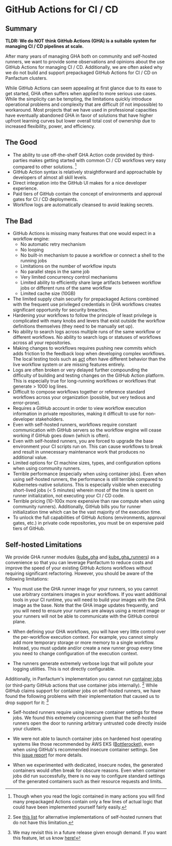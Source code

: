 # GitHub Actions for CI / CD

## Summary

**TLDR: We do NOT think GitHub Actions (GHA) is a suitable system for managing CI / CD pipelines at scale.**

After many years of managing GHA both on community and self-hosted runners, we want to
provide some observations and opinions about the use GitHub Actions for managing CI / CD. Additionally,
we are often asked why we do not build and support prepackaged GitHub Actions for CI / CD on Panfactum clusters.

While GitHub Actions can seem appealing at first glance due to its ease to get started, GHA often suffers
when applied to more serious use cases. While the simplicity can be tempting, the limitations
quickly introduce operational problems and complexity that are difficult (if not impossible) to workaround. Most projects that
we have used in professional capacities have eventually abandoned GHA in favor of solutions that have
higher upfront learning curves but lower overall total cost of ownership due to increased flexibility, power, and efficiency.

## The Good

* The ability to use off-the-shelf GHA Action code provided by third-parties makes getting started with common
  CI / CD workflows very easy compared to other solutions. [^1]
* GitHub Action syntax is relatively straightforward and approachable by developers of almost all skill levels.
* Direct integration into the GitHub UI makes for a nice developer experience.
* Paid tiers of GitHub contain the concept of environments and approval gates for CI / CD deployments.
* Workflow logs are automatically cleansed to avoid leaking secrets.

[^1]: Though when you read the logic contained in many actions you will find many prepackaged Actions contain only a few lines
    of actual logic that could have been implemented yourself fairly easily.

## The Bad

* GitHub Actions is missing many features that one would expect in a workflow engine:
  * No automatic retry mechanism
  * No looping
  * No built-in mechanism to pause a workflow or connect a shell to the running jobs
  * Limitations on the number of workflow inputs
  * No parallel steps in the same job
  * Very limited concurrency control mechanisms
  * Limited ability to efficiently share large artifacts between workflow jobs or different runs of the same workflow
  * Limited cache size (10GB)
* The limited supply chain security for prepackaged Actions combined with the frequent use privileged credentials in GHA workflows creates significant opportunity for security breaches.
* Hardening your workflows to follow the principle of least privilege is complicated with many knobs and levers that exist outside the workflow definitions themselves (they need to be manually set up).
* No ability to search logs across multiple runs of the same workflow or different workflows. No ability to search logs or statuses of workflows across all your repositories.
* Making changes to workflows requires pushing new commits which adds friction to the feedback loop when developing complex workflows. The local testing tools such as [act](https://github.com/nektos/act) often have different behavior than the live workflow system or are missing features entirely.
* Logs are often broken or very delayed further compounding the difficulty of building and testing changes on the GitHub Action platform. This is especially true for long-running workflows or workflows that generate > 1000 log lines.
* Difficult to compose workflows together or reference standard workflows across your organization (possible, but very tedious and error-prone).
* Requires a GitHub account in order to view workflow execution information in private repositories, making it difficult to use for non-developer stakeholders.
* Even with self-hosted runners, workflows require constant communication with GitHub servers so the workflow engine will cease working if GitHub goes down (which is often).
* Even with self-hosted runners, you are forced to upgrade the base environment your CI scripts run on. This can cause workflows to break and result in unnecessary maintenance work that produces no additional value.
* Limited options for CI machine sizes, types, and configuration options when using community runners.
* Terrible performance (especially when using container jobs). Even when using self-hosted runners,
  the performance is still terrible compared to Kubernetes-native solutions. This is especially visible when executing short-lived
  jobs (\< 5 minutes) wherein most of the time is spent on runner initialization, not executing your CI / CD code.
* Terrible pricing (10-100x more expensive than raw compute when using community runners). Additionally, GitHub bills you for runner
  initialization time which can be the vast majority of the execution time.
* To unlock the full capabilities of GitHub Actions (environments, approval gates, etc.) in private code repositories, you must be on expensive paid
  tiers of GitHub.

## Self-hosted Limitations

We provide GHA runner modules ([kube\_gha](/stable-25-04/reference/infrastructure-modules/direct/kubernetes/kube_gha) and [kube\_gha\_runners](/stable-25-04/reference/infrastructure-modules/direct/kubernetes/kube_gha_runners)) as a convenience so that you can leverage Panfactum to reduce costs and improve the speed
of your existing GitHub Actions workflows without requiring significant refactoring. However, you should
be aware of the following limitations:

* You must use the GHA runner image for your runners, so you cannot use arbitrary containers images in your workflows.
  If you want additional tools in your CI runtime, you will need to build your images with the GHA image as the base.
  Note that the GHA image updates frequently, and you will need to ensure your runners are always using a recent image or your runners will
  not be able to communicate with the GitHub control plane.

* When defining your GHA workflows, you will have very little control over the per-workflow execution context.
  For example, you cannot simply add more temporary storage or more memory to a single workflow. Instead,
  you must update and/or create a new runner group every time you need to change configuration of the execution context.

* The runners generate extremely verbose logs that will pollute your logging utilities. This is not directly configurable.

Additionally, in Panfactum's implementation you cannot
run [container jobs](https://docs.github.com/en/actions/writing-workflows/choosing-where-your-workflow-runs/running-jobs-in-a-container)
(or third-party GitHub actions that use container jobs internally). [^2]
While GitHub claims support for container jobs on self-hosted runners, we have found the following problems with their implementation
that caused us to drop support for it: [^3]

* Self-hosted runners require using insecure container settings for these jobs. We found this extremely concerning given that the
  self-hosted runners open the door to running arbitrary untrusted code directly inside your clusters.

* We were not able to launch container jobs on hardened host operating systems like those recommended by AWS EKS ([Bottlerocket](https://docs.aws.amazon.com/eks/latest/userguide/eks-optimized-ami-bottlerocket.html)),
  even when using GitHub's recommended insecure container settings. See this [issue report](https://github.com/actions/actions-runner-controller/discussions/2438) for more details.

* When we experimented with dedicated, insecure nodes, the generated containers would often break for obscure reasons.
  Even when container jobs did run successfully, there is no way to configure standard settings of the generated containers such as their resource requests and limits.

[^2]: See [this list](https://github.com/neysofu/awesome-github-actions-runners) for alternative implementations of self-hosted runners that do not have this limitation.

[^3]: We may revisit this in a future release given enough demand. If you want this feature, let us know [here!](https://github.com/Panfactum/stack/issues/142)
